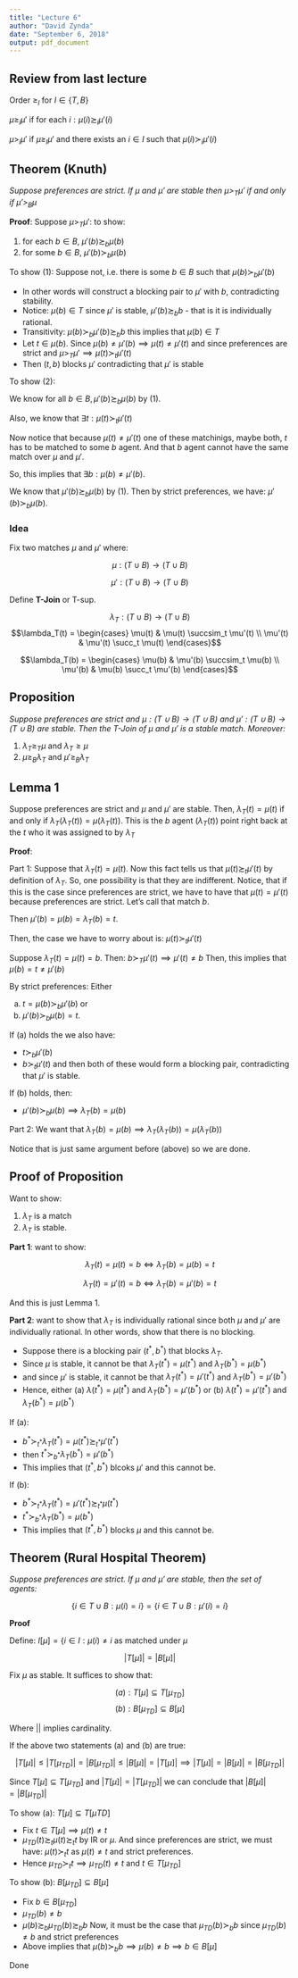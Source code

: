 ---
title: "Lecture 6"
author: "David Zynda"
date: "September 6, 2018"
output: pdf_document
---

## Review from last lecture

Order $\ge_I$ for $I \in \{T, B\}$

$\mu \ge_i \mu'$ if for each $i: \mu(i) \succsim_i \mu'(i)$

$\mu >_i \mu'$ if $\mu \ge_I \mu'$ and there exists an $i \in I$ such that $\mu(i) \succ_i \mu'(i)$




## Theorem (Knuth) 

_Suppose preferences are strict. If $\mu$ and $\mu'$ are stable then $\mu >_T \mu'$ if and only if $\mu' >_B \mu$_


__Proof__: Suppose $\mu >_T \mu':$ to show:

(1) for each $b \in B$, $\mu'(b) \succsim_b \mu(b)$
(2) for some $b \in B$, $\mu'(b) \succ_b \mu(b)$


To show (1): Suppose not, i.e. there is some $b \in B$ such that $\mu(b) \succ_b \mu'(b)$

+ In other words will construct a blocking pair to $\mu'$ with $b$, contradicting stability. 
+ Notice: $\mu(b) \in T$ since $\mu'$ is stable, $\mu'(b) \succsim_b b$ - that is it is individually rational.
+ Transitivity: $\mu(b) \succ_b \mu'(b) \succsim_b b$ this implies that $\mu(b) \in T$
+ Let $t \in \mu(b)$. Since $\mu(b) \neq \mu'(b) \implies \mu(t) \neq \mu'(t)$ and since preferences are strict and $\mu >_T \mu' \implies \mu(t) \succ_t \mu'(t)$
+ Then $(t,b)$ blocks $\mu'$ contradicting that $\mu'$ is stable



To show (2):

We know for all $b \in B, \mu'(b) \succsim_b \mu(b)$ by (1). 

Also, we know that $\exists t : \mu(t) \succ_t \mu'(t)$

Now notice that because $\mu(t) \neq \mu'(t)$ one of these matchinigs, maybe both, $t$ has to be matched to some $b$ agent. And that $b$ agent cannot have the same match over $\mu$ and $\mu'$. 

So, this implies that $\exists b : \mu(b) \neq \mu'(b)$. 


We know that $\mu'(b) \succsim_b \mu(b)$ by (1). Then by strict preferences, we have: $\mu'(b) \succ_b \mu(b)$. 

### Idea 


Fix two matches $\mu$ and $\mu'$ where:

$$\mu: (T \cup B) \rightarrow (T \cup B)$$

$$\mu': (T \cup B) \rightarrow (T \cup B)$$

Define __T-Join__ or T-sup. 

$$\lambda_T: (T \cup B) \rightarrow (T \cup B)$$
$$\lambda_T(t) = \begin{cases} 
      \mu(t) & \mu(t) \succsim_t \mu'(t) \\
      \mu'(t) & \mu'(t) \succ_t \mu(t) 
   \end{cases}$$
   
$$\lambda_T(b) = \begin{cases} 
      \mu(b) & \mu'(b) \succsim_t \mu(b) \\
      \mu'(b) & \mu(b) \succ_t \mu'(b) 
   \end{cases}$$


## Proposition

_Suppose preferences are strict and $\mu: (T \cup B) \rightarrow (T \cup B)$ and $\mu': (T \cup B) \rightarrow (T \cup B)$ are stable. Then the T-Join of $\mu$ and $\mu'$ is a stable match. Moreover:_

(1) $\lambda_T \ge_T \mu$ and $\lambda_T \ge \mu$
(2) $\mu \ge_B \lambda_T$ and $\mu' \ge_B \lambda_T$


## Lemma 1

Suppose preferences are strict and $\mu$ and $\mu'$ are stable. Then, $\lambda_T(t) = \mu(t)$ if and only if $\lambda_T(\lambda_T(t)) = \mu(\lambda_T(t))$. This is the $b$ agent ($\lambda_T(t)$) point right back at the $t$ who it was assigned to by $\lambda_T$

__Proof__:

Part 1: Suppose that $\lambda_T(t) = \mu(t)$. Now this fact tells us that $\mu(t) \succsim_t \mu'(t)$ by definition of $\lambda_T$. So, one possibility is that they are indifferent. Notice, that if this is the case since preferences are strict, we have to have that $\mu(t) = \mu'(t)$ because preferences are strict. Let's call that match $b$. 

Then $\mu'(b) = \mu(b) = \lambda_T(b) = t$. 



Then, the case we have to worry about is: $\mu(t) \succ_t \mu'(t)$

Suppose $\lambda_T(t) = \mu(t) = b$. Then: $b \succ_T \mu'(t) \implies \mu'(t) \neq b$ Then, this implies that $\mu(b) = t \neq \mu'(b)$

By strict preferences: Either

(a) $t = \mu(b) \succ_b \mu'(b)$ or
(b) $\mu'(b) \succ_b \mu(b) = t$. 

If (a) holds the we also have:

+ $t \succ_b \mu'(b)$ 
+ $b \succ_t \mu'(t)$ and then both of these would form a blocking pair, contradicting that $\mu'$ is stable. 

If (b) holds, then:

+ $\mu'(b) \succ_b \mu(b) \implies \lambda_T(b) = \mu(b)$



Part 2: We want that $\lambda_T(b) = \mu(b) \implies \lambda_T(\lambda_T(b)) = \mu(\lambda_T(b))$

Notice that is just same argument before (above) so we are done. 




## Proof of Proposition

Want to show:

(1) $\lambda_T$ is a match
(2) $\lambda_T$ is stable. 


__Part 1__: want to show:  

$$\lambda_T(t) = \mu(t) = b \iff \lambda_T(b) = \mu(b) = t$$ 

$$\lambda_T(t) = \mu'(t) = b \iff \lambda_T(b) = \mu'(b) = t$$

And this is just Lemma 1. 




__Part 2__: want to show that $\lambda_T$ is individually rational since both $\mu$ and $\mu'$ are individually rational. In other words, show that there is no blocking. 


+ Suppose there is a blocking pair $(t^*, b^*)$ that blocks $\lambda_T$. 
+ Since $\mu$ is stable, it cannot be that $\lambda_T(t^*) = \mu(t^*)$ and $\lambda_T(b^*) = \mu(b^*)$
+ and since $\mu'$ is stable, it cannot be that $\lambda_T(t^*) = \mu'(t^*)$ and $\lambda_T(b^*) = \mu'(b^*)$
+ Hence, either (a) $\lambda(t^*) = \mu(t^*)$ and $\lambda_T(b^*) = \mu'(b^*)$ or (b) $\lambda(t^*) = \mu'(t^*)$ and $\lambda_T(b^*) = \mu(b^*)$


If (a):

+ $b^* \succ_{t^*} \lambda_T(t^*) = \mu(t^*) \succsim_{t^*} \mu'(t^*)$
+ then $t^* \succ_{b^*} \lambda_T(b^*) = \mu'(b^*)$
+ This implies that $(t^* , b^*)$ blcoks $\mu'$ and this cannot be. 


If (b):

+ $b^* \succ_{t^*} \lambda_T(t^*) = \mu'(t^*) \succsim_{t^*} \mu(t^*)$
+ $t^* \succ_{b^*} \lambda_T(b^*) = \mu(b^*)$
+ This implies that $(t^*, b^*)$ blocks $\mu$ and this cannot be. 




## Theorem (Rural Hospital Theorem)

_Suppose preferences are strict. If $\mu$ and $\mu'$ are stable, then the set of agents:_

$$\{ i \in T \cup B: \mu(i) = i\} = \{i \in T \cup B: \mu'(i) = i\}$$




__Proof__

Define: $I[\mu] = \{i \in I :\mu(i) \ne i$ as matched under $\mu$

$$| T[\mu] | = | B[\mu] |$$

Fix $\mu$ as stable. It suffices to show that:

$$(a): T[\mu] \subseteq T[\mu_{TD}]$$
$$(b): B[\mu_{TD}] \subseteq B[\mu]$$

Where $||$ implies cardinality.


If the above two statements (a) and (b) are true:

$$|T[\mu]| \le |T[\mu_{TD}]| = |B[\mu_{TD}]| \le |B[\mu]| = |T[\mu]| \implies |T[\mu]| = |B[\mu]| = |B[\mu_{TD}]|$$


Since $T[\mu] \subseteq T[\mu_{TD}]$ and $|T[\mu]| = |T[\mu_{TD}]|$ we can conclude that $|B[\mu]| = |B[\mu_{TD}]|$



To show (a): $T[\mu] \subseteq T[\mu{TD}]$

+ Fix $t \in T[\mu] \implies \mu(t) \ne t$
+ $\mu_{TD}(t) \succsim_t \mu(t) \succsim_t t$ by IR or $\mu$. And since preferences are strict, we must have: $\mu(t) \succ_t t$ as $\mu(t) \ne t$ and strict preferences. 
+ Hence $\mu_{TD} \succ_t t \implies \mu_{TD}(t) \ne t$ and $t \in T[\mu_{TD}]$



To show (b): $B[\mu_{TD}] \subseteq B[\mu]$

+ Fix $b \in B[\mu_{TD}]$
+ $\mu_{TD}(b) \ne b$
+ $\mu(b) \succsim_b \mu_{TD}(b) \succsim_b b$ Now, it must be the case that $\mu_{TD}(b) \succ_b b$ since $\mu_{TD}(b) \ne b$ and strict preferences
+ Above implies that $\mu(b) \succ_b b \implies \mu(b) \ne b \implies b \in B[\mu]$

Done


